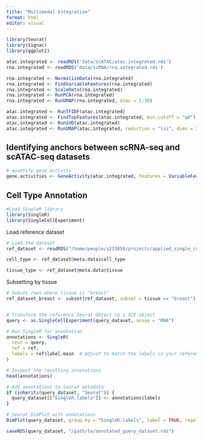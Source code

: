 ```yaml
---
title: "Multimodal Integration"
format: html
editor: visual
---
```


```r
library(Seurat)
library(Signac)
library(ggplot2)
```

```r
atac.integrated <- readRDS('data/scATAC/atac.integrated.rds')
rna.integrated <- readRDS('data/scRNA/rna.integrated.rds')
```

```r
rna.integrated <- NormalizeData(rna.integrated)
rna.integrated <- FindVariableFeatures(rna.integrated)
rna.integrated <- ScaleData(rna.integrated)
rna.integrated <- RunPCA(rna.integrated)
rna.integrated <- RunUMAP(rna.integrated, dims = 1:30)

atac.integrated <- RunTFIDF(atac.integrated)
atac.integrated <- FindTopFeatures(atac.integrated, min.cutoff = "q0")
atac.integrated <- RunSVD(atac.integrated)
atac.integrated <- RunUMAP(atac.integrated, reduction = "lsi", dims = 2:30, reduction.name = "umap.atac", reduction.key = "atacUMAP_")

```

## Identifying anchors between scRNA-seq and scATAC-seq datasets

```r
# quantify gene activity
gene.activities <- GeneActivity(atac.integrated, features = VariableFeatures(rna.integrated))

```

## Cell Type Annotation

```r
#Load SingleR library
library(SingleR)
library(SingleCellExperiment)
```

Load reference dataset

```r
# Load the dataset
ref_dataset <- readRDS("/home/people/s233658/projects/applied_single_cell/data/9dff3651-e629-4519-aaab-dbd21b6b02b1.rds")
```

```r
cell_type <- ref_dataset@meta.data$cell_type
```

```r
tissue_type <- ref_dataset@meta.data$tissue
```

Subsetting by tissue

```r

# Subset rows where tissue is "breast"
ref_dataset_breast <- subset(ref_dataset, subset = tissue == "breast")
```

```{}
```

```r
# Transform the reference Seurat Object to a SCE object 
query <- as.SingleCellExperiment(query_dataset, assay = "RNA")

```

```r
# Run SingleR for annotation
annotations <- SingleR(
  test = query,
  ref = ref,
  labels = ref$label.main  # Adjust to match the labels in your reference
)

# Inspect the resulting annotations
head(annotations)

```

```r
# Add annotations to Seurat metadata
if (inherits(query_dataset, "Seurat")) {
  query_dataset[["SingleR.labels"]] <- annotations$labels
}
```

```r
# Seurat DimPlot with annotations
DimPlot(query_dataset, group.by = "SingleR.labels", label = TRUE, repel = TRUE)

```

```r
saveRDS(query_dataset, "/path/to/annotated_query_dataset.rds")
```
